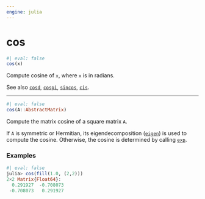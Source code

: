 ```yaml
---
engine: julia
---
```


# cos
    

```julia
#| eval: false
cos(x)

```


Compute cosine of `x`, where `x` is in radians.
 

See also [`cosd`](@ref), [`cospi`](@ref), [`sincos`](@ref), [`cis`](@ref).
 

 --- 
 
```julia
#| eval: false
cos(A::AbstractMatrix)

```


Compute the matrix cosine of a square matrix `A`.
 

If `A` is symmetric or Hermitian, its eigendecomposition ([`eigen`](@ref)) is used to compute the cosine. Otherwise, the cosine is determined by calling [`exp`](@ref).
 


### Examples
    


```julia
#| eval: false
julia> cos(fill(1.0, (2,2)))
2×2 Matrix{Float64}:
  0.291927  -0.708073
 -0.708073   0.291927

```


